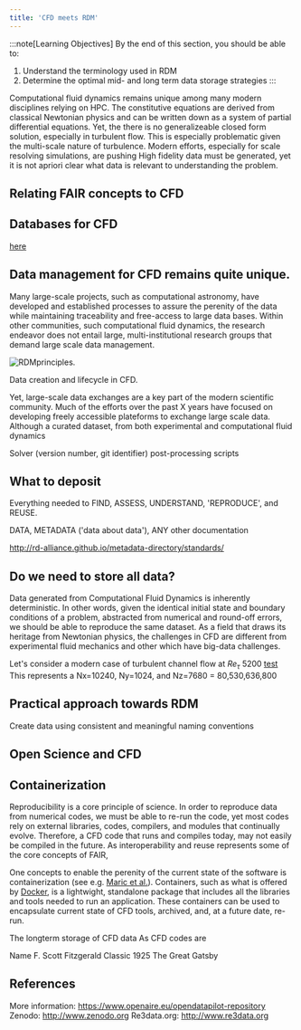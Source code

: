 ```yaml
---
title: 'CFD meets RDM'
---
```



:::note[Learning Objectives]
By the end of this section, you should be able to:
1. Understand the terminology used in RDM
2. Determine the optimal mid- and long term data storage strategies
:::






Computational fluid dynamics remains unique among many modern disciplines relying on HPC. The constitutive equations are derived from classical Newtonian physics and can be written down as a system of partial differential equations. Yet, the there is no generalizeable closed form solution, especially in turbulent flow. This is especially problematic given the multi-scale nature of turbulence. Modern efforts, especially for scale resolving simulations, are pushing 
High fidelity data must be generated, yet it is not apriori clear what data is relevant to understanding the problem.


    
 
## Relating FAIR concepts to CFD




## Databases for CFD
[here](https://science.gc.ca/site/science/en/interagency-research-funding/policies-and-guidelines/research-data-management/tri-agency-research-data-management-policy-frequently-asked-questions)



## Data management for CFD remains quite unique. 
Many large-scale projects, such as computational astronomy, have developed and established processes to assure the perenity of the data while maintaining traceability and free-access to large data bases. Within other communities, such computational fluid dynamics, the research endeavor does not entail large, multi-institutional research groups that demand large scale data management.


![RDMprinciples.](../../../assets/figs_section3/ARC4CFD_RDMData.png "RDMprinciples")
<Caption>Data creation and lifecycle in CFD. </Caption>


Yet, large-scale data exchanges are a key part of the modern scientific community. Much of the efforts over the past X years have focused on developing freely accessible plateforms to exchange large scale data. Although a curated dataset, from both experimental and computational fluid dynamics



Solver (version number, git identifier)
post-processing scripts

   
    
 
    
## What to deposit
Everything needed to FIND, ASSESS, UNDERSTAND, 'REPRODUCE', and REUSE.

DATA, METADATA ('data about data'), ANY other documentation

http://rd-alliance.github.io/metadata-directory/standards/





## Do we need to store all data?
Data generated from Computational Fluid Dynamics is inherently deterministic. In other words, given the identical initial state and boundary conditions of a problem, abstracted from numerical and round-off errors, we should be able to reproduce the same dataset. As a field that draws its heritage from Newtonian physics, the challenges in CFD are different from experimental fluid mechanics and other which have big-data challenges. 

Let's consider a modern case of turbulent channel flow at $Re_\tau~5200$ [test](https://www.cambridge.org/core/journals/journal-of-fluid-mechanics/article/direct-numerical-simulation-of-turbulent-channel-flow-up-to-mathitreittauapprox-5200/3AE84A5A48F83AF294F6CB042AF92DA8)
This represents a 
Nx=10240, Ny=1024,  and  Nz=7680 = 80,530,636,800




## Practical approach towards RDM

Create data using consistent and meaningful naming conventions


## Open Science and CFD



## Containerization
Reproducibility is a core principle of science. In order to reproduce data from numerical codes, we must be able to re-run the code, yet most codes rely on external libraries, codes, compilers, and modules that continually evolve. Therefore, a CFD code that runs and compiles today, may not easily be compiled in the future.  As interoperability and reuse represents some of the core concepts of FAIR, 

One concepts to enable the perenity of the current state of the software is containerization (see e.g. [Maric et al.](https://arxiv.org/pdf/2208.07460.pdf)). Containers, such as what is offered by [Docker](https://www.docker.com/resources/what-container/#:~:text=A%20Docker%20container%20image%20is,tools%2C%20system%20libraries%20and%20settings.), is a lightwight, standalone package that includes all the libraries and tools needed to run an application. These containers can be used to encapsulate current state of CFD tools, archived, and, at a future date, re-run.

 





The longterm storage of CFD data
As CFD codes are 




<?xml version="1.0" encoding="UTF-8"?>
<CFDsimulation>
  <overview>
    <title>Backward facing step</title>
    <description></description>
    <comparative_data> </comparative_data>
  </overview>
  <preliminary_calculations>
    <calculation_fname>Name </calculation_fname>
  </preliminary_calculations>
  <mesh>
    <title>The Great Gatsby</title>
    <author>F. Scott Fitzgerald</author>
    <genre>Classic</genre>
    <publication_year>1925</publication_year>
  </mesh>
  <solver>
    <title>The Great Gatsby</title>
    <version>The Great Gatsby</version>
  </solver>
  <numerics>
    <title>The Great Gatsby</title>
  </numerics>
  <initial_conditions>
    <title>The Great Gatsby</title>
  </initial_conditions>
  <boundary_conditions>
    <title>The Great Gatsby</title>
  </boundary_conditions>
  <output>
    <title>The Great Gatsby</title>
  </output>
  <HPCsystem>
    <title>The Great Gatsby</title>
  </HPCsystem>
</CFDsimulation>



## References
More information: https://www.openaire.eu/opendatapilot-repository 
Zenodo: http://www.zenodo.org 
Re3data.org: http://www.re3data.org